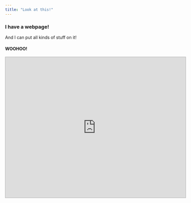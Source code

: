 ```yaml
---
title: "Look at this!"
---
```


### I have a webpage!

And I can put all kinds of stuff on it!

#### WOOHOO!

<iframe src="https://jclip.shinyapps.io/baby-names/" style="border: 1px solid #AAA; width: 590px; height: 460px"></iframe>